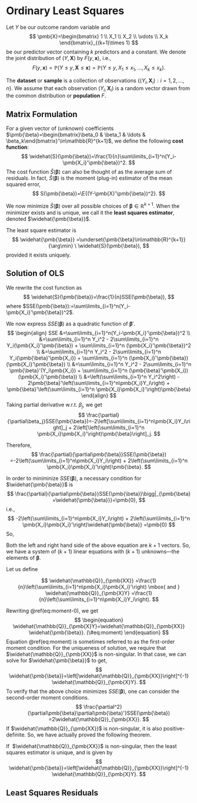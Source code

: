 # Ordinary Least Squares
Let $Y$ be our outcome random variable and 
$$
\pmb{X}=\begin{bmatrix}
1 \\ X_1 \\ X_2 \\ \vdots \\ X_k
\end{bmatrix}_{(k+1)\times 1}
$$ 
be our predictor vector containing $k$ predictors and a constant. We denote the joint distribution of $(Y,\pmb{X})$ by $F(y,\pmb{x})$, i.e.,
$$
F(y,\pmb{x})=\mathbb{P}(Y\leq y, \pmb{X}\leq\pmb{x})
=\mathbb{P}(Y\leq y,X_1\leq x_1,\ldots,X_k\leq x_k).
$$

The **dataset** or **sample** is a collection of observations $\{(Y_i,\pmb{X}_i): i=1,2,\ldots,n\}$. We assume that each observation
$(Y_i,\pmb{X}_i)$ is a random vector drawn from the common distribution or **population** $F$.   

## Matrix Formulation
For a given vector of (unknown) coefficients 
$\pmb{\beta}=\begin{bmatrix}\beta_0 & \beta_1 & \ldots & \beta_k\end{bmatrix}'\in\mathbb{R}^{k+1}$, we define the following **cost function**:
$$
\widehat{S}(\pmb{\beta})=\frac{1}{n}\sum\limits_{i=1}^n(Y_i-\pmb{X_i}'\pmb{\beta})^2.
$$
The cost function $\widehat{S}({\pmb{\beta}})$ can also be thought of as the average sum of residuals. In fact, $\widehat{S}({\pmb{\beta}})$ is the moment (plug-in) estimator of the mean squared error, 
$$
S(\pmb{\beta})=\E{(Y-\pmb{X}'\pmb{\beta})^2}.
$$

We now minimize $\widehat{S}({\pmb{\beta}})$ over all possible choices of
$\pmb{\beta}\in\mathbb{R}^{k+1}$. When the minimizer exists and is unique, we call it the **least squares estimator**, denoted $\widehat{\pmb{\beta}}$. 

:::{.definition name="(Ordinary) Least Squares Estimator"}
The least square estimator is $$
\widehat{\pmb{\beta}}
=\underset{\pmb{\beta}\in\mathbb{R}^{k+1}}{\arg\min} \ \widehat{S}(\pmb{\beta}),
$$
provided it exists uniquely.
:::

## Solution of OLS
We rewrite the cost function as
$$
\widehat{S}(\pmb{\beta})=\frac{1}{n}SSE(\pmb{\beta}),
$$
where 
$SSE(\pmb{\beta}):=\sum\limits_{i=1}^n(Y_i-\pmb{X_i}'\pmb{\beta})^2$.

We now express $SSE(\pmb{\beta})$ as a quadratic function of $\pmb{\beta}'$.
$$
\begin{align}
SSE &=\sum\limits_{i=1}^n(Y_i-\pmb{X_i}'\pmb{\beta})^2 \\
&=\sum\limits_{i=1}^n Y_i^2 
  - 2\sum\limits_{i=1}^n Y_i(\pmb{X_i}'\pmb{\beta})
  + \sum\limits_{i=1}^n (\pmb{X_i}'\pmb{\beta})^2 \\
&=\sum\limits_{i=1}^n Y_i^2 
  - 2\sum\limits_{i=1}^n Y_i(\pmb{\beta}'\pmb{X_i})
  + \sum\limits_{i=1}^n (\pmb{X_i}'\pmb{\beta})(\pmb{X_i}'\pmb{\beta}) \\
&=\sum\limits_{i=1}^n Y_i^2 
  - 2\sum\limits_{i=1}^n \pmb{\beta}'(Y_i\pmb{X_i})
  + \sum\limits_{i=1}^n (\pmb{\beta}'\pmb{X_i})(\pmb{X_i}'\pmb{\beta}) \\
&=\left(\sum\limits_{i=1}^n Y_i^2\right) 
  - 2\pmb{\beta}'\left(\sum\limits_{i=1}^n\pmb{X_i}Y_i\right)
  + \pmb{\beta}'\left(\sum\limits_{i=1}^n \pmb{X_i}\pmb{X_i}'\right)\pmb{\beta}
\end{align}
$$
Taking partial derivative w.r.t. $\beta_j$, we get
$$
\frac{\partial}{\partial\beta_j}SSE(\pmb{\beta})=-2\left[\sum\limits_{i=1}^n\pmb{X_i}Y_i\right]_j 
+ 2\left[\left(\sum\limits_{i=1}^n  \pmb{X_i}\pmb{X_i}'\right)\pmb{\beta}\right]_j.
$$

Therefore,
$$
\frac{\partial}{\partial\pmb{\beta}}SSE(\pmb{\beta})
=-2\left(\sum\limits_{i=1}^n\pmb{X_i}Y_i\right) 
+ 2\left(\sum\limits_{i=1}^n  \pmb{X_i}\pmb{X_i}'\right)\pmb{\beta}.
$$

In order to miniminize $SSE(\pmb{\beta})$, a necessary condition for $\widehat{\pmb{\beta}}$ is
$$
\frac{\partial}{\partial\pmb{\beta}}SSE(\pmb{\beta})\bigg|_{\pmb{\beta}
=\widehat{\pmb{\beta}}}=\pmb{0},
$$
i.e.,
$$
-2\left(\sum\limits_{i=1}^n\pmb{X_i}Y_i\right) 
+ 2\left(\sum\limits_{i=1}^n  \pmb{X_i}\pmb{X_i}'\right)\widehat{\pmb{\beta}}
=\pmb{0}
$$
So,
\begin{equation}
\left(\sum\limits_{i=1}^n\pmb{X_i}Y_i\right)
=\left(\sum\limits_{i=1}^n  \pmb{X_i}\pmb{X_i}'\right)\widehat{\pmb{\beta}}
(\#eq:moment-0)
\end{equation}

Both the left and right hand side of the above equation are $k+1$ vectors. So, we have a system of $(k+1)$ linear equations with $(k+1)$ unknowns---the elements of $\pmb{\beta}$. 

Let us define

$$
\widehat{\mathbb{Q}}_{\pmb{XX}}
=\frac{1}{n}\left(\sum\limits_{i=1}^n\pmb{X_i}\pmb{X_i}'\right)
\mbox{ and }
\widehat{\mathbb{Q}}_{\pmb{X}Y}
=\frac{1}{n}\left(\sum\limits_{i=1}^n\pmb{X_i}Y_i\right).
$$

Rewriting \@ref(eq:moment-0), we get
$$
\begin{equation}
\widehat{\mathbb{Q}}_{\pmb{X}Y}=\widehat{\mathbb{Q}}_{\pmb{XX}}
\widehat{\pmb{\beta}}.
(\#eq:moment)
\end{equation}
$$
Equation \@ref(eq:moment) is sometimes referred to as the first-order moment condition. For the uniqueness of solution, we require that
$\widehat{\mathbb{Q}}_{\pmb{XX}}$ is non-singular. In that case, we can solve for $\widehat{\pmb{\beta}}$ to get,
$$
\widehat{\pmb{\beta}}=\left[\widehat{\mathbb{Q}}_{\pmb{XX}}\right]^{-1}
\widehat{\mathbb{Q}}_{\pmb{X}Y}.
$$
To verify that the above choice minimizes $SSE(\pmb{\beta})$,
one can consider the second-order moment conditions.
$$
\frac{\partial^2}{\partial\pmb{\beta}\partial\pmb{\beta}'}SSE(\pmb{\beta})
=2\widehat{\mathbb{Q}}_{\pmb{XX}}.
$$
If $\widehat{\mathbb{Q}}_{\pmb{XX}}$ is non-singular, it is also positive-definite. So, we have actually proved the following theorem.

:::{.theorem}
If \ $\widehat{\mathbb{Q}}_{\pmb{XX}}$ is non-singular, then the
least squares estimator is unique, and is given by
$$
\widehat{\pmb{\beta}}=\left[\widehat{\mathbb{Q}}_{\pmb{XX}}\right]^{-1}
\widehat{\mathbb{Q}}_{\pmb{X}Y}.
$$
:::


## Least Squares Residuals
